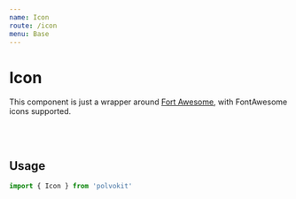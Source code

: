 ```yaml
---
name: Icon
route: /icon
menu: Base
---
```



# Icon

This component is just a wrapper around [Fort Awesome](https://www.npmjs.com/package/@fortawesome/react-fontawesome), with FontAwesome icons supported.

<Playground>
  <Icon icon='home' />
  <br /><br />
  <Icon icon='spinner' spin />
</Playground>

## Usage

```js
import { Icon } from 'polvokit'
```
